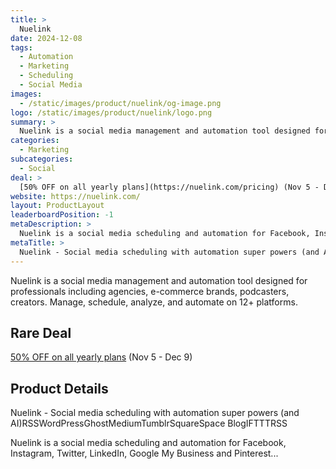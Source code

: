 ```yaml
---
title: >
  Nuelink
date: 2024-12-08
tags:
  - Automation
  - Marketing
  - Scheduling
  - Social Media
images:
  - /static/images/product/nuelink/og-image.png
logo: /static/images/product/nuelink/logo.png
summary: >
  Nuelink is a social media management and automation tool designed for professionals including agencies, e-commerce brands, podcasters, creators. Manage, schedule, analyze, and automate on 12+ platforms.
categories:
  - Marketing
subcategories:
  - Social
deal: >
  [50% OFF on all yearly plans](https://nuelink.com/pricing) (Nov 5 - Dec 9)
website: https://nuelink.com/
layout: ProductLayout
leaderboardPosition: -1
metaDescription: >
  Nuelink is a social media scheduling and automation for Facebook, Instagram, Twitter, LinkedIn, Google My Business and Pinterest...
metaTitle: >
  Nuelink - Social media scheduling with automation super powers (and AI)RSSWordPressGhostMediumTumblrSquareSpace BlogIFTTTRSS
---
```

Nuelink is a social media management and automation tool designed for professionals including agencies, e-commerce brands, podcasters, creators. Manage, schedule, analyze, and automate on 12+ platforms.

## Rare Deal

[50% OFF on all yearly plans](https://nuelink.com/pricing) (Nov 5 - Dec 9)

## Product Details

Nuelink - Social media scheduling with automation super powers (and AI)RSSWordPressGhostMediumTumblrSquareSpace BlogIFTTTRSS

Nuelink is a social media scheduling and automation for Facebook, Instagram, Twitter, LinkedIn, Google My Business and Pinterest...
